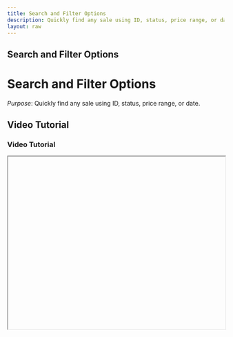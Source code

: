 ```yaml
---
title: Search and Filter Options
description: Quickly find any sale using ID, status, price range, or date.
layout: raw
---
```



<div className="mdx-content">

## Search and Filter Options

<h1 className="text-3xl font-bold text-gray-900 mb-4">Search and Filter Options</h1>  

*Purpose*: Quickly find any sale using ID, status, price range, or date.

## Video Tutorial

<h3 className="text-xl font-medium text-gray-800 mb-2">Video Tutorial</h3>

<iframe
  width="100%"
  height="400"
  title="Search and Filter Options Tutorial"
  allowFullScreen
  className="rounded-lg"
/>

---

## Steps:

<h2 className="text-2xl font-semibold text-gray-800 mt-8 mb-4">Step-by-step Instructions</h2>

❶ **Go to the Sidebar**  
Click on **Sales** in the left-side navigation menu.

❷ **Locate the Search and Filter Controls**  
At the **top-left** of the Sales page, you’ll find:

- **Search Bar**: Type in the **Sale ID** to locate a specific sale.
- **Filter Buttons**:
  - **Status Filter**: Choose from Paid, Unpaid, Partially Paid, Exchanged, Refunded, Voided.
  - **Total Value Filter**: Set a min/max price to narrow by sale value.
  - **Created At Filter**: Pick a specific **date or date range** to find sales within that time.

❸ **Apply the Filters**  
Click the filter buttons, input your criteria, and the results will update instantly.

❹ **Reset Filters if Needed**  
To remove filters, click the filter again or clear the values you’ve entered.

---

**Tip for First-Time Users**:  
This is great for **auditing**, **tracking high-value clients**, or **quickly reviewing recent or old sales**.

<div className="space-y-4 mt-6">

<div className="my-10 border-t border-gray-200" />

## More questions about this

<h3 className="text-xl font-semibold text-black mb-4 mt-10"> More questions about this?</h3>
</div>
<div className="space-y-4 mt-6">
  <details className="bg-white rounded-md p-4 border border-gray-300">
    <summary
      className="font-medium text-base text-gray-900"
      style={{
        backgroundColor: 'transparent',
        outline: 'none',
        cursor: 'pointer',
        userSelect: 'none',
        listStyle: 'none',
      }}
    >Can I filter by both date and price together?</summary>
    <p className="mt-2 text-sm text-gray-700">
      Yes, you can combine multiple filters at once for even more precise results.
    </p>
  </details>

  <details className="bg-white rounded-md p-4 border border-gray-300">
    <summary
      className="font-medium text-base text-gray-900"
      style={{
        backgroundColor: 'transparent',
        outline: 'none',
        cursor: 'pointer',
        userSelect: 'none',
        listStyle: 'none',
      }}
    >Will this affect my reports or revenue?</summary>
    <p className="mt-2 text-sm text-gray-700">
      No, these are only for viewing and searching purposes. Your reports remain unchanged.
    </p>
  </details>
</div>
</div>

---

<div className="space-y-4 mt-6">

<div className="my-10 border-t border-gray-200" />

<div className="mdx-content mt-10">

Was this article helpful?

<div style={{ display: 'flex', gap: '1rem' }}>
  <button style={{ padding: '0.5rem', borderRadius: '9999px', backgroundColor: '#f0f0f0' }}>
    <FaThumbsUp/>
  </button>
  <button style={{ padding: '0.5rem', borderRadius: '9999px', backgroundColor: '#f0f0f0' }}>
    <FaThumbsDown/>
  </button>
</div>
</div>

---
</div>
